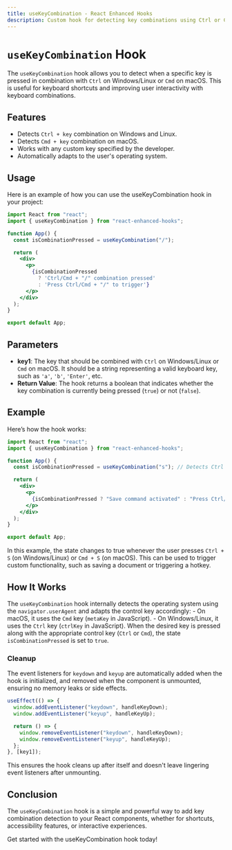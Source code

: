 ```yaml
---
title: useKeyCombination - React Enhanced Hooks
description: Custom hook for detecting key combinations using Ctrl or Cmd on different operating systems.
---
```


# `useKeyCombination` Hook

The `useKeyCombination` hook allows you to detect when a specific key is pressed in combination with `Ctrl` on Windows/Linux or `Cmd` on macOS. This is useful for keyboard shortcuts and improving user interactivity with keyboard combinations.

## Features

- Detects `Ctrl + key` combination on Windows and Linux.
- Detects `Cmd + key` combination on macOS.
- Works with any custom key specified by the developer.
- Automatically adapts to the user's operating system.

## Usage

Here is an example of how you can use the useKeyCombination hook in your project:

```jsx copy
import React from "react";
import { useKeyCombination } from "react-enhanced-hooks";

function App() {
  const isCombinationPressed = useKeyCombination("/");

  return (
    <div>
      <p>
        {isCombinationPressed
          ? 'Ctrl/Cmd + "/" combination pressed'
          : 'Press Ctrl/Cmd + "/" to trigger'}
      </p>
    </div>
  );
}

export default App;
```

## Parameters

- **key1**: The key that should be combined with `Ctrl` on Windows/Linux or `Cmd` on macOS. It should be a string representing a valid keyboard key, such as `'a'`, `'b'`, `'Enter'`, etc.
- **Return Value**: The hook returns a boolean that indicates whether the key combination is currently being pressed (`true`) or not (`false`).

## Example

Here’s how the hook works:

```jsx copy
import React from "react";
import { useKeyCombination } from "react-enhanced-hooks";

function App() {
  const isCombinationPressed = useKeyCombination("s"); // Detects Ctrl + S or Cmd + S

  return (
    <div>
      <p>
        {isCombinationPressed ? "Save command activated" : "Press Ctrl/Cmd + S"}
      </p>
    </div>
  );
}

export default App;
```

In this example, the state changes to true whenever the user presses `Ctrl + S` (on Windows/Linux) or `Cmd + S` (on macOS). This can be used to trigger custom functionality, such as saving a document or triggering a hotkey.

## How It Works

The `useKeyCombination` hook internally detects the operating system using the `navigator.userAgent` and adapts the control key accordingly: - On macOS, it uses the `Cmd` key (`metaKey` in JavaScript). - On Windows/Linux, it uses the `Ctrl` key (`ctrlKey` in JavaScript).
When the desired key is pressed along with the appropriate control key (`Ctrl` or `Cmd`), the state `isCombinationPressed` is set to `true`.

### Cleanup

The event listeners for `keydown` and `keyup` are automatically added when the hook is initialized, and removed when the component is unmounted, ensuring no memory leaks or side effects.

```jsx
useEffect(() => {
  window.addEventListener("keydown", handleKeyDown);
  window.addEventListener("keyup", handleKeyUp);

  return () => {
    window.removeEventListener("keydown", handleKeyDown);
    window.removeEventListener("keyup", handleKeyUp);
  };
}, [key1]);
```

This ensures the hook cleans up after itself and doesn't leave lingering event listeners after unmounting.

## Conclusion

The `useKeyCombination` hook is a simple and powerful way to add key combination detection to your React components, whether for shortcuts, accessibility features, or interactive experiences.

Get started with the useKeyCombination hook today!
